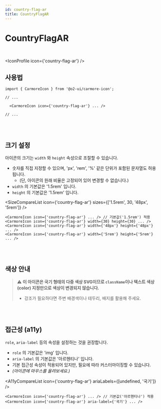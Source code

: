 ```yaml
---
id: country-flag-ar
title: CountryFlagAR
---
```




# CountryFlagAR

<br />

<IconProfile icon={'country-flag-ar'} />

## 사용법

```tsx
import { CarmoreIcon } from '@o2-ui/carmore-icon';

// ...

  <CarmoreIcon icon={'country-flag-ar'} ... />

// ...
```

<br />
<br />

## 크기 설정

아이콘의 크기는 `width` 와 `height` 속성으로 조절할 수 있습니다.

- 숫자를 직접 지정할 수 있으며, 'px', 'rem', '%' 같은 단위가 포함된 문자열도 허용됩니다.
  - (단, 아이콘의 원래 비율은 고정되어 있어 변경할 수 없습니다.)
- `width` 의 기본값은 '1.5rem' 입니다.
- `height` 의 기본값은 '1.5rem' 입니다.

<SizeCompareList icon={'country-flag-ar'} sizes={['1.5rem', 30, '48px', '5rem']} />

```tsx
<CarmoreIcon icon={'country-flag-ar'} ... /> // 기본값('1.5rem') 적용
<CarmoreIcon icon={'country-flag-ar'} width={30} height={30} ... />
<CarmoreIcon icon={'country-flag-ar'} width={'48px'} height={'48px'} ... />
<CarmoreIcon icon={'country-flag-ar'} width={'5rem'} height={'5rem'} ... />
```

<br />
<br />

## 색상 안내

> ⚠️ <b>이 아이콘은 국기 형태의 다중 색상 SVG이므로 `className`이나 텍스트 색상(color) 지정만으로 색상이 변경되지 않습니다. </b>
>
> - 강조가 필요하다면 주변 배경색이나 테두리, 배지를 활용해 주세요.

<br />
<br />

## 접근성 (a11y)

`role`, `aria-label` 등의 속성을 설정하는 것을 권장합니다.

- `role` 의 기본값은 'img' 입니다.
- `aria-label` 의 기본값은 '아르헨티나' 입니다.
- 기본 접근성 속성이 적용되어 있지만, 필요에 따라 커스터마이징할 수 있습니다.
- _(아이콘에 마우스를 올려보세요.)_

<A11yCompareList icon={'country-flag-ar'} ariaLabels={[undefined, '국기']} />

```tsx
<CarmoreIcon icon={'country-flag-ar'} ... /> // 기본값('아르헨티나') 적용
<CarmoreIcon icon={'country-flag-ar'} aria-label={'국기'} ... />
```
